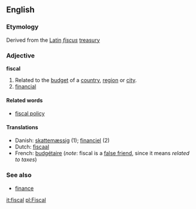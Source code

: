 ==English==
===Etymology===
Derived from the [[Latin]] ''[[fiscus]]'' [[treasury]]

===Adjective===
'''fiscal'''

#Related to the [[budget]] of a [[country]], [[region]] or [[city]].
#[[financial]]

====Related words====
*[[fiscal policy]]

====Translations====
*Danish: [[skattemæssig]] (1); [[financiel]] (2)
*Dutch: [[fiscaal]]
*French: [[budgétaire]] (''note'': fiscal is a [[false friend]], since it means ''related to taxes'')

===See also===
*[[finance]]

[[it:fiscal]]
[[pl:Fiscal]]